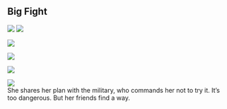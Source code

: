 <div className="m-5 p-5 bg-black rounded-md shadow-sm">

<h2 className="text-2xl font-bold mb-4 text-white">
  Big Fight
</h2>

<div class="grid grid-rows-1 grid-flow-col gap-4">
  <div class="row-span-3 gap-2">
   <img src="https://mj-gallery.com/4b3a3c20-41ba-493f-8f01-24a8d90089e9/grid_0.png" />
   <img
     className="mt-4"
     src="https://mj-gallery.com/57b45fe7-32c6-4523-a423-83aa43da5a9f/grid_0.png"
   />
   
   <img
     className="mt-4"
     src="https://mj-gallery.com/18f0db30-234f-4be1-8034-e53260564b3e/grid_0.png"
   />
   
   <img
     className="mt-4"
     src="https://mj-gallery.com/a8801d1b-d57c-4285-ab93-2977defedfbd/grid_0.png"
   />
   
   <img
     className="mt-4"
     src="https://mj-gallery.com/6b430700-81c2-462f-a19f-5843a77242b8/grid_0.png"
   />
  </div>
  <div class="col-span-2 ...">
    <img src="https://mj-gallery.com/82e74199-e9f4-49cb-ba28-c20378a0ac2f/grid_0.png" />
  </div>
  
  <div className="text-white">She shares her plan with the military, who commands her not to try it. It’s too dangerous. But her friends find a way.</div>
</div>

</div>
